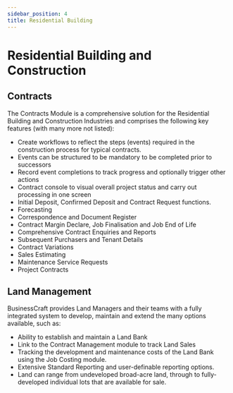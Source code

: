 ```yaml
---
sidebar_position: 4
title: Residential Building
---
```


# Residential Building and Construction

## Contracts

The Contracts Module is a comprehensive solution for the Residential Building and Construction Industries and comprises the following key features (with many more not listed):
- Create workflows to reflect the steps (events) required in the construction process for typical contracts.
- Events can be structured to be mandatory to be completed prior to successors
- Record event completions to track progress and optionally trigger other actions
- Contract console to visual overall project status and carry out processing in one screen
- Initial Deposit, Confirmed Deposit and Contract Request functions.
- Forecasting
- Correspondence and Document Register
- Contract Margin Declare, Job Finalisation and Job End of Life
- Comprehensive Contract Enquiries and Reports
- Subsequent Purchasers and Tenant Details
- Contract Variations
- Sales Estimating
- Maintenance Service Requests
- Project Contracts

## Land Management
BusinessCraft provides Land Managers and their teams with a fully integrated system to develop, maintain and extend the many options available, such as:
- Ability to establish and maintain a Land Bank
- Link to the Contract Management module to track Land Sales
- Tracking the development and maintenance costs of the Land Bank using the Job Costing module.
- Extensive Standard Reporting and user-definable reporting options.
- Land can range from undeveloped broad-acre land, through to fully-developed individual lots that are available for sale.
